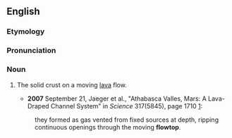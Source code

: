 ==English==
===Etymology===

{{prefix|flow|top}}

===Pronunciation===

{{IPA|ˈfloʊtɑp}} {{qualifier|US}}

===Noun===
{{en-noun}}

#{{geology}} The solid crust on a moving [[lava]] flow.
#*'''2007''' September 21, Jaeger et al., "Athabasca Valles, Mars: A Lava-Draped Channel System" in ''Science'' 317(5845), page 1710 [http://www.sciencemag.org/cgi/content/full/317/5845/1709]:
#:they formed as gas vented from fixed sources at depth, ripping continuous openings through the moving '''flowtop'''.